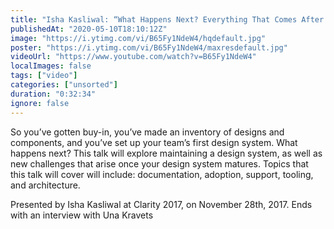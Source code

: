 ```yaml
---
title: "Isha Kasliwal: “What Happens Next? Everything That Comes After Setting Up Your Desi…” — Clarity 2017"
publishedAt: "2020-05-10T18:10:12Z"
image: "https://i.ytimg.com/vi/B65Fy1NdeW4/hqdefault.jpg"
poster: "https://i.ytimg.com/vi/B65Fy1NdeW4/maxresdefault.jpg"
videoUrl: "https://www.youtube.com/watch?v=B65Fy1NdeW4"
localImages: false
tags: ["video"]
categories: ["unsorted"]
duration: "0:32:34"
ignore: false
---
```

So you’ve gotten buy-in, you’ve made an inventory of designs and components, and you’ve set up your team’s first design system. What happens next? This talk will explore maintaining a design system, as well as new challenges that arise once your design system matures. Topics that this talk will cover will include: documentation, adoption, support, tooling, and architecture.

Presented by Isha Kasliwal at Clarity 2017, on November 28th, 2017. Ends with an interview with Una Kravets
